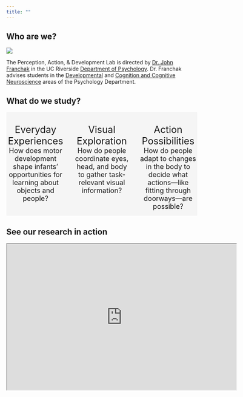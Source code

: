 ```yaml
---
title: ""
---
```


## Who are we?

![](images/logo-wide.png)

The Perception, Action, & Development Lab is directed by [Dr. John Franchak](people/john-franchak.qmd) in the UC Riverside [Department of Psychology](https://psychology.ucr.edu/). Dr. Franchak advises students in the  [Developmental](https://psychology.ucr.edu/faculty-research/areas-of-study/#tab-id-3) and [Cognition and Cognitive Neuroscience](https://psychology.ucr.edu/faculty-research/areas-of-study/#tab-id-2) areas of the Psychology Department. 

## What do we study?

::: {.columns .column-page-inset style="text-align: center; background-color: WhiteSmoke;" }
::: {.column width="32%"}
<i class="bi-house-fill" style="font-size:75px; text-align: center;"></i> <br/>
[Everyday Experiences]{style="font-size:25px;"} <br/>
[How does motor development shape infants' opportunities for learning about objects and people? ]{.text-secondary style="font-size:18px;"}
:::

::: {.column width="32%"}
<i class="bi-eye-fill" style="font-size:75px; text-align:center;"></i> <br/>
[Visual Exploration]{style="font-size:25px;"} <br/>
[How do people coordinate eyes, head, and body to gather task-relevant visual information?]{.text-secondary style="font-size:18px;"}
:::

::: {.column width="32%"}
<i class="bi-door-open-fill" style="font-size:75px; text-align:center;"></i> <br/>
[Action Possibilities]{style="font-size:25px;"} <br/>
[How do people adapt to changes in the body to decide what actions---like fitting through doorways---are possible?]{.text-secondary style="font-size:18px;"}
:::
:::

## See our research in action

<iframe width="605" height="385" src="https://www.youtube.com/embed/57_gxR8GmGM" frameborder="1" allow="autoplay; encrypted-media" allowfullscreen>

</iframe>



<!-- #### The UCR Perception, Action, & Development Lab studies: -->

<!-- -   [**Natural visual and motor experiences**]{.text-primary} of infants, children, and adults in activities of daily living -->

<!-- -   [**Visual exploration**]{.text-primary} of complex scenes and everyday environments -->

<!-- -   [**Perceptual recalibration**]{.text-primary} to changing motor abilities -->

<!-- ::: {layout-ncol="3" } -->

<!-- ![](images/hmet2.jpg){style="border: 1px solid rgba(0, 0, 0, .8);border-radius: 0px;"} -->

<!-- ![](images/hmet1.jpg){style="border: 1px solid rgba(0, 0, 0, .8);border-radius: 0px;"} -->

<!-- ![](images/ret1.jpg){style="border: 1px solid rgba(0, 0, 0, .8);border-radius: 0px;"} -->

<!-- ::: -->